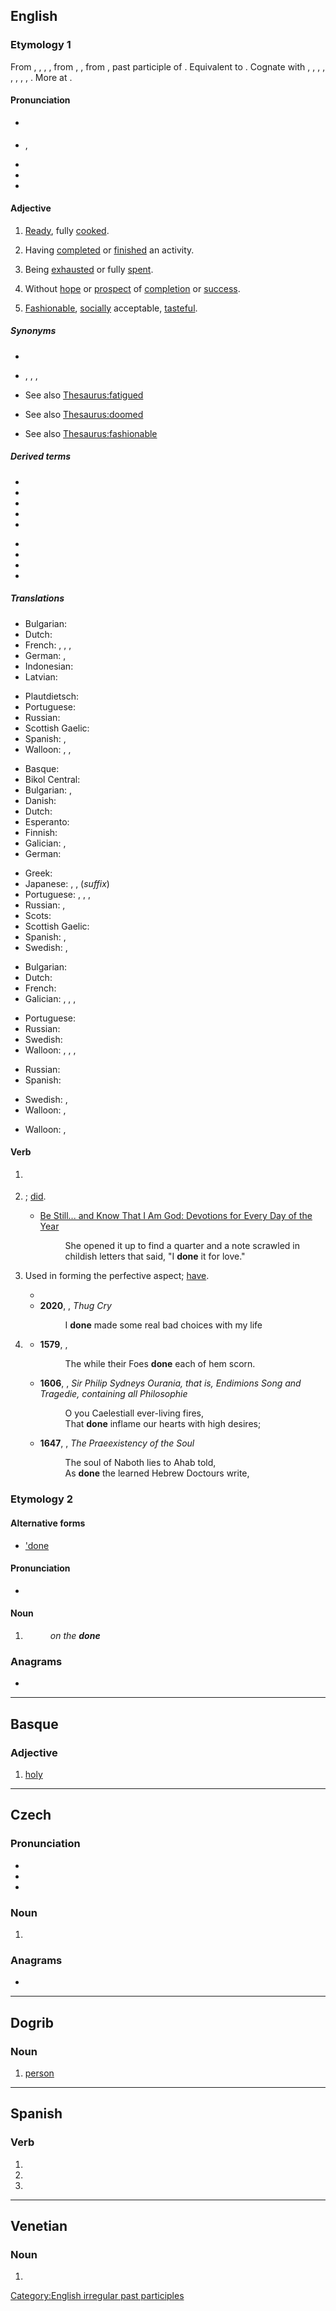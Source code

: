 {{also|Done|doné|doně}}
==English==
{{wikipedia|dab=done}}

===Etymology 1===
From {{inh|en|enm|don}}, {{m|enm|idon}}, {{m|enm|ȝedon}}, {{m|enm|gedon}}, from {{inh|en|ang|dōn}}, {{m|ang|ġedōn}}, from {{inh|en|gem-pro|*dōnaz}}, past participle of {{m|gem-pro|*dōną|t=to do}}. Equivalent to {{suffix|en|do|en}}. Cognate with {{cog|sco|dune}}, {{m|sco|deen}}, {{m|sco|dene}}, {{m|sco|dane|t=done}}, {{cog|stq|däin|t=done}}, {{cog|fy|dien|t=done}}, {{cog|nl|gedaan|t=done}}, {{cog|nds-de|daan|t=done}}, {{cog|de|getan|t=done}}. More at {{l|en|do}}.

====Pronunciation====
* {{a|UK}} {{IPA|en|/dʌn/|qual2=regional pronunciations|[dɐn]|[dʊn]}}
* {{a|US}} {{enPR|dŭn}}, {{IPA|en|/dʌn/}}
* {{audio|en|En-ca-done.ogg|Audio (CA)}}
* {{rhymes|en|ʌn}}
* {{homophone|en|dun|Donn|Donne|Dunn|Dunne}}

====Adjective====
{{en-adj}}

# {{lb|en|of food}} [[ready|Ready]], fully [[cooked]].
#: {{ux|en|As soon as the potatoes are '''done''' we can sit down and eat.}}
# Having [[complete|completed]] or [[finish|finished]] an activity.
#: {{ux|en|He pushed his empty plate away, sighed and pronounced "I am '''done'''."}}
#: {{ux|en|They were '''done''' playing and were picking up the toys when he arrived.}}
# Being [[exhausted]] or fully [[spent]].
#: {{ux|en|When the water is '''done''' we will only be able to go on for a few days.}}
# Without [[hope]] or [[prospect]] of [[completion]] or [[success]].
#: {{ux|en|He is '''done''', after three falls there is no chance he will be able to finish.}}
# [[fashionable|Fashionable]], [[socially]] acceptable, [[tasteful]].
#: {{ux|en|I can't believe he just walked up and spoke to her like that, those kind of things just aren't '''done'''!}}
#: {{ux|en|What is the '''done''' thing these days? I can't keep up!}}

=====Synonyms=====
* {{sense|ready, fully cooked}}
* {{sense|finished an activity}} {{l|en|completed}}, {{l|en|concluded}}, {{l|en|finished}}, {{l|en|in the books}}
* {{sense|being exhausted}} See also [[Thesaurus:fatigued]]
* {{sense|without hope of completion}} See also [[Thesaurus:doomed]]
* {{sense|fashionable}} See also [[Thesaurus:fashionable]]

=====Derived terms=====
{{der-top}}
* {{l|en|be done for}}
* {{l|en|be done with it}}
* {{l|en|done deal}}
* {{l|en|doneness}}
* {{l|en|fordone}}
{{der-mid}}
* {{l|en|get done for}}
* {{l|en|overdone}}
* {{l|en|well done}}
* {{l|en|done gone}}
{{der-bottom}}

=====Translations=====
{{trans-top|(of food) ready, fully cooked}}
* Bulgarian: {{t+|bg|сготвен}}
* Dutch: {{t+|nl|gaar}}
* French: {{t+|fr|fait}}, {{t+|fr|prêt}}, {{t+|fr|terminé}}, {{t+|fr|cuit}}
* German: {{t+|de|gar}}, {{t+|de|fertig}}
* Indonesian: {{t+|id|matang}}
* Latvian: {{t|lv|gatavs|m}}
{{trans-mid}}
* Plautdietsch: {{t|pdt|goa}}
* Portuguese: {{t+|pt|pronto}}
* Russian: {{t+|ru|гото́вый}}
* Scottish Gaelic: {{t|gd|ullamh}}
* Spanish: {{t+|es|listo}}, {{t+|es|acabado}}
* Walloon: {{t|wa|presse|m|f}}, {{t+|wa|cût|m}}, {{t|wa|cûte|f}}
{{trans-bottom}}

{{trans-top|In a state of having completed or finished an activity}}
* Basque: {{t|eu|kitto}}
* Bikol Central: {{t|bcl|iyo na}} {{qualifier|affirmative reply}}
* Bulgarian: {{t+|bg|направен}}, {{t+|bg|извършен}}
* Danish: {{t|da|færdig}}
* Dutch: {{t+|nl|klaar}}
* Esperanto: {{t|eo|farita}}
* Finnish: {{t+|fi|valmis}}
* Galician: {{t+|gl|feito|m}}, {{t|gl|feita|f}}
* German: {{t+|de|fertig}}
{{trans-mid}}
* Greek: {{t|el|τελειωμένο}}
* Japanese: {{t+|ja|済む|alt=済んだ|tr=sunda}}, {{t+|ja|終わる|alt=終わった|tr=owatta}}, {{t|ja|済み|alt=-済み|tr=zumi}} (''suffix'')
* Portuguese: {{t+|pt|pronto}}, {{t+|pt|feito}}, {{t+|pt|terminado}}, {{t+|pt|acabado}}
* Russian: {{t+|ru|готовый}}, {{t+|ru|завершённый}}
* Scots: {{t|sco|duin}}
* Scottish Gaelic: {{t|gd|dèanta}}
* Spanish: {{t+|es|terminado}}, {{t+|es|hecho|m}}
* Swedish: {{t+|sv|klar}}, {{t+|sv|färdig}}
{{trans-bottom}}

{{trans-top|being exhausted or fully spent}}
* Bulgarian: {{t+|bg|изтощен}}
* Dutch: {{t+|nl|op}}
* French: {{t+|fr|mort}}
* Galician: {{t|gl|rematado|m}}, {{t|gl|rematada|f}}, {{t|gl|acabado|m}}, {{t|gl|acabada|f}}
{{trans-mid}}
* Portuguese: {{t+|pt|acabado}}
* Russian: {{t+|ru|истощённый}}
* Swedish: {{t+|sv|slut}}
* Walloon: {{t+|wa|fini|m}}, {{t|wa|fineye|f}}, {{t+|wa|spoujhî|m}}, {{t|wa|spoujheye|f}}
{{trans-bottom}}

{{trans-top|without hope or prospect of completion or success}}
* Russian: {{t+|ru|конченый}}
* Spanish: {{t+|es|acabado}}
{{trans-mid}}
* Swedish: {{t+|sv|ute}}, {{t+|sv|färdig}}
* Walloon: {{t+|wa|fotou|m}}, {{t+|wa|fotowe|f}}
{{trans-bottom}}

{{trans-top|fashionable, socially acceptable, tasteful}}
* Walloon: {{t|wa|convnåbe|m|f}}, {{t+|wa|comifåt|m|f}}
{{trans-mid}}
{{trans-bottom}}

====Verb====
{{head|en|verb form}}

# {{inflection of|en|do||past|part}}
#: {{ux|en|I have '''done''' my work.}}
# {{lb|en|nonstandard|dialectal}} {{en-simple past of|do}}; [[did]].
#* {{rfdate|en}} [https://books.google.com/books?id=Q3bcDoypew8C&pg=PA181&dq=%22i+done+it%22&hl=en&sa=X&ved=0ahUKEwik8Yu1w7ziAhVPs6wKHR33CdcQ6AEIMzAC#v=onepage&q=%22i%20done%20it%22&f=false Be Still... and Know That I Am God: Devotions for Every Day of the Year]
#*: She opened it up to find a quarter and a note scrawled in childish letters that said, "I '''done''' it for love."
# {{lb|en|African American Vernacular English|Southern American English|auxiliary verb|taking a [[past tense]]}} Used in forming the perfective aspect; [[have#Verb|have]].
#* {{ux|en|I woke up and found out she '''done''' left.}}
#* '''2020''', {{w|Moneybagg Yo}}, ''Thug Cry''
#*:I '''done''' made some real bad choices with my life
# {{lb|en|obsolete}} {{inflection of|en|do||p|sim|pres}}
#* '''1579''', {{w|Edmund Spenser}}, ''{{w|The Shepheardes Calender}}''
#*: The while their Foes '''done''' each of hem scorn.
#* '''1606''', {{w|Nathaniel Baxter}}, ''Sir Philip Sydneys Ourania, that is, Endimions Song and Tragedie, containing all Philosophie''
#*: O you Caelestiall ever-living fires,
#*: That '''done''' inflame our hearts with high desires;
#* '''1647''', {{w|Henry More}}, ''The Praeexistency of the Soul''
#*: The soul of Naboth lies to Ahab told,
#*: As '''done''' the learned Hebrew Doctours write,

===Etymology 2===

====Alternative forms====
* [['done]]

====Pronunciation====
* {{IPA|en|/dəʊn/}}

====Noun====
{{en-noun|-}}

# {{lb|en|slang}} {{clipping of|en|methadone}}
#: ''on the '''done'''''

===Anagrams===
* {{anagrams|en|a=deno|Deno|Deon|Endo|NODE|endo|endo-|node|oden|onde|oned}}

[[Category:English irregular past participles]]

----

==Basque==

===Adjective===
{{eu-adj}}

# [[holy]]

----

==Czech==

===Pronunciation===
* {{IPA|cs|/ˈdonɛ/}}
* {{rhymes|cs|onɛ}}
* {{hyphenation|cs|do|ne}}

===Noun===
{{head|cs|noun form}}

# {{inflection of|cs|don||voc|s}}

===Anagrams===
* {{anagrams|cs|node|onde}}

----

==Dogrib==

===Noun===
{{head|dgr|noun}}

# [[person]]

----

==Spanish==

===Verb===
{{head|es|verb form}}

# {{es-verb form of|ending=ar|mood=subjunctive|tense=present|pers=1|number=singular|donar}}
# {{es-verb form of|ending=ar|mood=subjunctive|tense=present|pers=2|formal=yes|number=singular|donar}}
# {{es-verb form of|ending=ar|mood=subjunctive|tense=present|pers=3|number=singular|donar}}

----

==Venetian==

===Noun===
{{head|vec|noun plural form}}

# {{inflection of|vec|dona||p}}